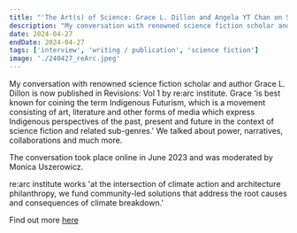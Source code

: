 ```yaml
---
title: "'The Art(s) of Science: Grace L. Dillon and Angela YT Chan on Speculative co-futures, conversation published in Revisions: Vol 1 for re:arc institute'"
description: "My conversation with renowned science fiction scholar and author Grace L. Dillon is now published in Revisions: Vol 1 by re:arc institute. Grace 'is best known for coining the term Indigenous Futurism, which is a movement consisting of art, literature and other forms of media which express Indigenous perspectives of the past, present and future in the context of science fiction and related sub-genres.' We talked about power, narratives, collaborations and much more.  "
date: 2024-04-27
endDate: 2024-04-27
tags: ['interview', 'writing / publication', 'science fiction']
image: './240427_reArc.jpeg'
---
```

My conversation with renowned science fiction scholar and author Grace L. Dillon is now published in Revisions: Vol 1 by re:arc institute. Grace 'is best known for coining the term Indigenous Futurism, which is a movement consisting of art, literature and other forms of media which express Indigenous perspectives of the past, present and future in the context of science fiction and related sub-genres.' We talked about power, narratives, collaborations and much more. 

The conversation took place online in June 2023 and was moderated by Monica Uszerowicz. 

re:arc institute works 'at the intersection of climate action and architecture philanthropy, we fund community-led solutions that address the root causes and consequences of climate breakdown.' 


Find out more [here](https://www.revisionsmedia.com/magazine) 